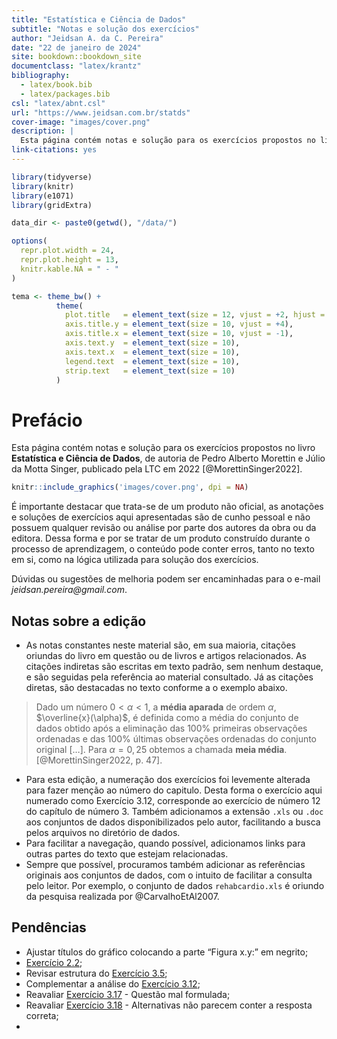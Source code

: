 ```yaml
--- 
title: "Estatística e Ciência de Dados"
subtitle: "Notas e solução dos exercícios"
author: "Jeidsan A. da C. Pereira"
date: "22 de janeiro de 2024"
site: bookdown::bookdown_site
documentclass: "latex/krantz"
bibliography: 
  - latex/book.bib
  - latex/packages.bib
csl: "latex/abnt.csl"
url: "https://www.jeidsan.com.br/statds"
cover-image: "images/cover.png"
description: |
  Esta página contém notas e solução para os exercícios propostos no livro **Estatística e Ciência de Dados**, de autoria de Pedro Alberto Morettin e Júlio da Motta Singer, publicado pela LTC em 2022.
link-citations: yes
---
```


```r
library(tidyverse)
library(knitr)
library(e1071)
library(gridExtra)

data_dir <- paste0(getwd(), "/data/")

options(
  repr.plot.width = 24, 
  repr.plot.height = 13,
  knitr.kable.NA = " - "
)

tema <- theme_bw() +
          theme(
            plot.title   = element_text(size = 12, vjust = +2, hjust = 0.5),
            axis.title.y = element_text(size = 10, vjust = +4),
            axis.title.x = element_text(size = 10, vjust = -1),
            axis.text.y  = element_text(size = 10),
            axis.text.x  = element_text(size = 10),
            legend.text  = element_text(size = 10),
            strip.text   = element_text(size = 10)
          )
```

# Prefácio {-}

Esta página contém notas e solução para os exercícios propostos no livro **Estatística e Ciência de Dados**, de autoria de Pedro Alberto Morettin e Júlio da Motta Singer, publicado pela LTC em 2022 [@MorettinSinger2022].

```r
knitr::include_graphics('images/cover.png', dpi = NA)
```

É importante destacar que trata-se de um produto não oficial, as anotações e soluções de exercícios aqui apresentadas são de cunho pessoal e não possuem qualquer revisão ou análise por parte dos autores da obra ou da editora. Dessa forma e por se tratar de um produto construído durante o processo de aprendizagem, o conteúdo pode conter erros, tanto no texto em si, como na lógica utilizada para solução dos exercícios.

Dúvidas ou sugestões de melhoria podem ser encaminhadas para o e-mail *jeidsan.pereira@gmail.com*.

## Notas sobre a edição {-}

- As notas constantes neste material são, em sua maioria, citações oriundas do livro em questão ou de livros e artigos relacionados. As citações indiretas são escritas em texto padrão, sem nenhum destaque, e são seguidas pela referência ao material consultado. Já as citações diretas, são destacadas no texto conforme a o exemplo abaixo.

> Dado um número $0 < \alpha < 1$, a **média aparada** de ordem $\alpha$, $\overline{x}(\alpha)$, é definida como a média do conjunto de dados obtido após a eliminação das 100% primeiras observações ordenadas e das 100% últimas observações ordenadas do conjunto original [...]. Para $\alpha = 0,25$ obtemos a chamada **meia média**. [@MorettinSinger2022, p. 47]. 

- Para esta edição, a numeração dos exercícios foi levemente alterada para fazer menção ao número do capitulo. Desta forma o exercício aqui numerado como Exercício 3.12, corresponde ao exercício de número 12 do capítulo de número 3. Também adicionamos a extensão `.xls` ou `.doc` aos conjuntos de dados disponibilizados pelo autor, facilitando a busca pelos arquivos no diretório de dados.
- Para facilitar a navegação, quando possível, adicionamos links para outras partes do texto que estejam relacionadas.
- Sempre que possível, procuramos também adicionar as referências originais aos conjuntos de dados, com o intuito de facilitar a consulta pelo leitor. Por exemplo, o conjunto de dados `rehabcardio.xls` é oriundo da pesquisa realizada por @CarvalhoEtAl2007.

## Pendências {-}

- Ajustar títulos do gráfico colocando a parte "Figura x.y:" em negrito;
- [Exercício 2.2](#exr2-2);
- Revisar estrutura do [Exercício 3.5](#exr3-5);
- Complementar a análise do [Exercício 3.12](#exr3-12);
- Reavaliar [Exercício 3.17](#exr3-17) - Questão mal formulada;
- Reavaliar [Exercício 3.18](#exr3-18) - Alternativas não parecem conter a resposta correta;
- 